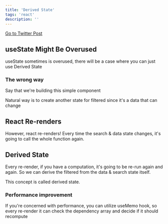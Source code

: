```yaml
---
title: 'Derived State'
tags: 'react'
description: ''
---
```


[Go to Twitter Post](https://x.com/th_clarence/status/1762114199579464130?s=20)

## useState Might Be Overused

useState sometimes is overused, there will be a case where you can just use Derived State

<CloudinaryImg
  mdx
  publicId='theodorusclarence/shorts/react/derived-state/Derived_State_-_1'
  alt='Derived'
  width={1200}
  height={675}
/>

### The wrong way

Say that we're building this simple component

<CloudinaryImg
  mdx
  publicId='theodorusclarence/shorts/react/derived-state/Derived_State_-_2'
  alt='Derived'
  width={1200}
  height={675}
/>

Natural way is to create another state for filtered since it's a data that can change

<CloudinaryImg
  mdx
  publicId='theodorusclarence/shorts/react/derived-state/Derived_State_-_3'
  alt='Derived'
  width={1200}
  height={675}
/>

## React Re-renders

However, react re-renders! Every time the search & data state changes, it's going to call the whole function again.

<CloudinaryImg
  mdx
  publicId='theodorusclarence/shorts/react/derived-state/Derived_State_-_4'
  alt='Derived'
  width={1200}
  height={675}
/>

## Derived State

Every re-render, if you have a computation, it's going to be re-run again and again. So we can derive the filtered from the data & search state itself.

This concept is called derived state.

<CloudinaryImg
  mdx
  publicId='theodorusclarence/shorts/react/derived-state/Derived_State_-_5'
  alt='Derived'
  width={1200}
  height={675}
/>

### Performance improvement

If you're concerned with performance, you can utilize useMemo hook, so every re-render it can check the dependency array and decide if it should recompute

<CloudinaryImg
  mdx
  publicId='theodorusclarence/shorts/react/derived-state/Derived_State_-_6'
  alt='Derived'
  width={1200}
  height={675}
/>
